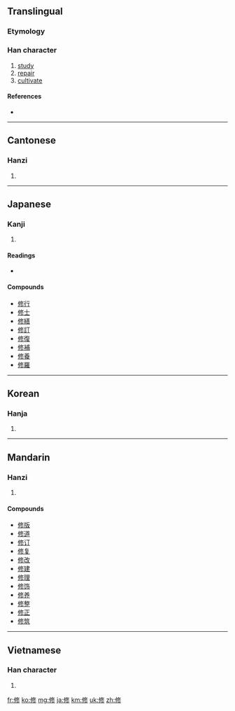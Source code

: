 ==Translingual==
{{stroke order|strokes=9}}

===Etymology===
{{Han compound|攸|彡|ls=psc}}

===Han character===
{{Han char|rn=9|rad=人|as=07|asj=08|sn=9|snj=10|four=2822<sub>2</sub>|canj=人中竹竹 (OLHH), 人中人竹 (OLOH)}}

# [[study]]
# [[repair]]
# [[cultivate]]

====References====
* {{Han ref|kx=0106.050|dkj=00721|dj=0225.130|hdz=10159.020|uh=4FEE|ud=20462|bh=ADD7|bd=44503}}

----

==Cantonese==

===Hanzi===
{{yue-hanzi|jyut=|y=sau1}}

# {{defn|Cantonese|sort=人07}}

----

==Japanese==

===Kanji===
{{ja-kanji|grade=5|rs=人08}}

# {{defn|Japanese|sort=人08}}

====Readings====
* {{ja-readings|on=[[しゅう]] (shū), [[しゅ]] (shu)|kun=[[おさめる]] (osameru)|nanori=[[のぶ]] (nobu)}}

====Compounds====
* [[修行]]
* [[修士]]
* [[修繕]]
* [[修訂]]
* [[修復]]
* [[修補]]
* [[修養]]
* [[修羅]]

----

==Korean==

===Hanja===
{{ko-hanja|hangeul=수|rv=su|mr=su}}

# {{defn|Korean|sort=人07}}

----

==Mandarin==

===Hanzi===
{{cmn-hanzi|pin=[[xiū]] ([[xiu1]])|wg=hsiu<sup>1</sup>}}

# {{defn|Mandarin|sort=人07}}

====Compounds====
* [[修版]]
* [[修道]]
* [[修订]]
* [[修复]]
* [[修改]]
* [[修建]]
* [[修理]]
* [[修饰]]
* [[修养]]
* [[修整]]
* [[修正]]
* [[修筑]]

----

==Vietnamese==

===Han character===
{{vi-hantu|[[tu]]|rs=人07}}

# {{defn|Vietnamese|sort=人07}}

[[fr:修]]
[[ko:修]]
[[mg:修]]
[[ja:修]]
[[km:修]]
[[uk:修]]
[[zh:修]]